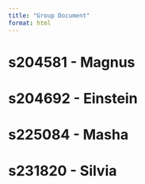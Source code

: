 ```yaml
---
title: "Group Document"
format: html
---
```


# s204581 - Magnus
# s204692 - Einstein
# s225084 - Masha
# s231820 - Silvia

